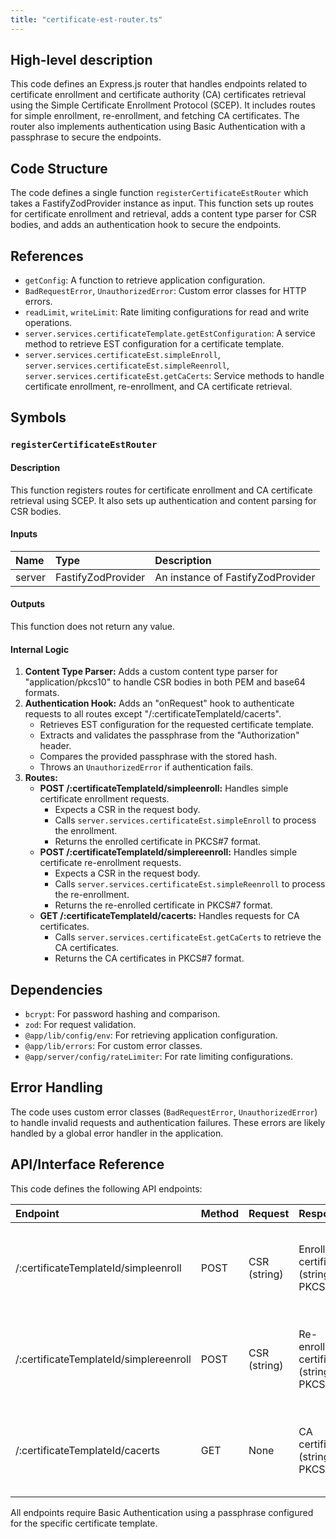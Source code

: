 ```yaml
---
title: "certificate-est-router.ts"
---
```


## High-level description
This code defines an Express.js router that handles endpoints related to certificate enrollment and certificate authority (CA) certificates retrieval using the Simple Certificate Enrollment Protocol (SCEP). It includes routes for simple enrollment, re-enrollment, and fetching CA certificates. The router also implements authentication using Basic Authentication with a passphrase to secure the endpoints.

## Code Structure
The code defines a single function `registerCertificateEstRouter` which takes a FastifyZodProvider instance as input. This function sets up routes for certificate enrollment and retrieval, adds a content type parser for CSR bodies, and adds an authentication hook to secure the endpoints.

## References
- `getConfig`: A function to retrieve application configuration.
- `BadRequestError`, `UnauthorizedError`: Custom error classes for HTTP errors.
- `readLimit`, `writeLimit`: Rate limiting configurations for read and write operations.
- `server.services.certificateTemplate.getEstConfiguration`: A service method to retrieve EST configuration for a certificate template.
- `server.services.certificateEst.simpleEnroll`, `server.services.certificateEst.simpleReenroll`, `server.services.certificateEst.getCaCerts`: Service methods to handle certificate enrollment, re-enrollment, and CA certificate retrieval.

## Symbols
### `registerCertificateEstRouter`
#### Description
This function registers routes for certificate enrollment and CA certificate retrieval using SCEP. It also sets up authentication and content parsing for CSR bodies.

#### Inputs
| Name | Type | Description |
|:-----|:-----|:------------|
| server | FastifyZodProvider | An instance of FastifyZodProvider |

#### Outputs
This function does not return any value.

#### Internal Logic
1. **Content Type Parser:** Adds a custom content type parser for "application/pkcs10" to handle CSR bodies in both PEM and base64 formats.
2. **Authentication Hook:** Adds an "onRequest" hook to authenticate requests to all routes except "/:certificateTemplateId/cacerts".
    - Retrieves EST configuration for the requested certificate template.
    - Extracts and validates the passphrase from the "Authorization" header.
    - Compares the provided passphrase with the stored hash.
    - Throws an `UnauthorizedError` if authentication fails.
3. **Routes:**
    - **POST /:certificateTemplateId/simpleenroll:** Handles simple certificate enrollment requests.
        - Expects a CSR in the request body.
        - Calls `server.services.certificateEst.simpleEnroll` to process the enrollment.
        - Returns the enrolled certificate in PKCS#7 format.
    - **POST /:certificateTemplateId/simplereenroll:** Handles simple certificate re-enrollment requests.
        - Expects a CSR in the request body.
        - Calls `server.services.certificateEst.simpleReenroll` to process the re-enrollment.
        - Returns the re-enrolled certificate in PKCS#7 format.
    - **GET /:certificateTemplateId/cacerts:** Handles requests for CA certificates.
        - Calls `server.services.certificateEst.getCaCerts` to retrieve the CA certificates.
        - Returns the CA certificates in PKCS#7 format.

## Dependencies
- `bcrypt`: For password hashing and comparison.
- `zod`: For request validation.
- `@app/lib/config/env`: For retrieving application configuration.
- `@app/lib/errors`: For custom error classes.
- `@app/server/config/rateLimiter`: For rate limiting configurations.

## Error Handling
The code uses custom error classes (`BadRequestError`, `UnauthorizedError`) to handle invalid requests and authentication failures. These errors are likely handled by a global error handler in the application.

## API/Interface Reference
This code defines the following API endpoints:

| Endpoint | Method | Request | Response | Description |
|:---------|:-------|:--------|:---------|:------------|
| /:certificateTemplateId/simpleenroll | POST | CSR (string) | Enrolled certificate (string, PKCS#7) | Enrolls a new certificate based on the provided CSR. |
| /:certificateTemplateId/simplereenroll | POST | CSR (string) | Re-enrolled certificate (string, PKCS#7) | Re-enrolls an existing certificate based on the provided CSR. |
| /:certificateTemplateId/cacerts | GET | None | CA certificates (string, PKCS#7) | Retrieves the CA certificates for the specified certificate template. |

All endpoints require Basic Authentication using a passphrase configured for the specific certificate template.
